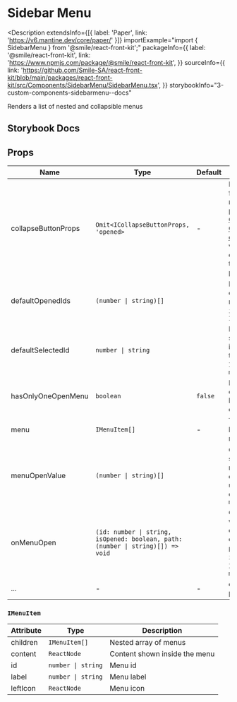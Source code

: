 # Sidebar Menu

<Description
  extendsInfo={[{ label: 'Paper', link: 'https://v6.mantine.dev/core/paper/' }]}
  importExample="import { SidebarMenu } from '@smile/react-front-kit';"
  packageInfo={{
    label: '@smile/react-front-kit',
    link: 'https://www.npmjs.com/package/@smile/react-front-kit',
  }}
  sourceInfo={{
    link: 'https://github.com/Smile-SA/react-front-kit/blob/main/packages/react-front-kit/src/Components/SidebarMenu/SidebarMenu.tsx',
  }}
  storybookInfo="3-custom-components-sidebarmenu--docs"
>
  Renders a list of nested and collapsible menus
</Description>

## Storybook Docs

<StorybookEmbed storyId="3-custom-components-sidebarmenu--docs" height="1250" />

## Props

| Name                | Type                                                                            | Default | Description                                                                                                                                               |
| ------------------- | ------------------------------------------------------------------------------- | ------- | --------------------------------------------------------------------------------------------------------------------------------------------------------- |
| collapseButtonProps | `Omit<ICollapseButtonProps, 'opened>`                                           | -       | Props, or function returning props for the [Controlled CollapseButton component](./collapse-button#controlled-1), with the exception of the `opened` prop |
| defaultOpenedIds    | `(number \| string)[]`                                                          |         | Default opened menus, using `id` field of `IMenuItem`                                                                                                     |
| defaultSelectedId   | `number \| string`                                                              |         | Default selected menu id, referencing the `id` field of `IMenuItem` in `menu`                                                                             |
| hasOnlyOneOpenMenu  | `boolean`                                                                       | `false` | Keeps only one menu per level open at once                                                                                                                |
| menu <Required/>    | `IMenuItem[]`                                                                   | -       | The `IMenuItem` list to be rendered                                                                                                                       |
| menuOpenValue       | `(number \| string)[]`                                                          |         | Controlled state of which menus are currently open, using `id` field of `IMenuItem` in `menu`                                                             |
| onMenuOpen          | `(id: number \| string, isOpened: boolean, path: (number \| string)[]) => void` |         | Callback fired when menu is opened or closed, `id` and `path` use the `id`s fields of `IMenuItem` in `menu`                                               |
| ...                 | -                                                                               | -       | extends [Paper props](https://v6.mantine.dev/core/paper/?t=props)                                                                                         |

### `IMenuItem`

| Attribute         | Type               | Description                   |
| ----------------- | ------------------ | ----------------------------- |
| children          | `IMenuItem[]`      | Nested array of menus         |
| content           | `ReactNode`        | Content shown inside the menu |
| id <Required/>    | `number \| string` | Menu id                       |
| label <Required/> | `number \| string` | Menu label                    |
| leftIcon          | `ReactNode`        | Menu icon                     |
